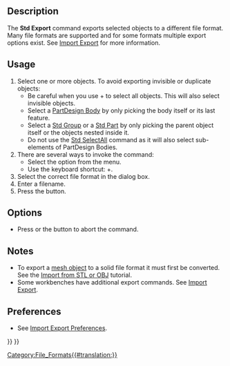 <languages/>
<translate>
<!--T:14-->
{{Docnav
|[[Std_Import|Import]]
|[[Std_MergeProjects|MergeProjects]]
|[[Std_File_Menu|Std File Menu]]
|IconL=Std_Import.svg
|IconR=Std_MergeProjects.svg
|IconC=Freecad.svg
}}

<!--T:2-->
{{GuiCommand
|Name=Std Export
|MenuLocation=File → Export...
|Workbenches=All
|Shortcut={{KEY|Ctrl}}+{{KEY|E}}
|SeeAlso=[[Std_PrintPdf|Std PrintPdf]], [[Import_Export|Import Export]], [[Import_Export_Preferences|Import Export Preferences]]
}}

==Description== <!--T:3-->

<!--T:5-->
The '''Std Export''' command exports selected objects to a different file format. Many file formats are supported and for some formats multiple export options exist. See [[Import_Export|Import Export]] for more information.

==Usage== <!--T:6-->

<!--T:7-->
# Select one or more objects. To avoid exporting invisible or duplicate objects:
#* Be careful when you use {{KEY|Ctrl}}+{{KEY|A}} to select all objects. This will also select invisible objects.
#* Select a [[PartDesign_Body|PartDesign Body]] by only picking the body itself or its last feature.
#* Select a [[Std_Group|Std Group]] or a [[Std_Part|Std Part]] by only picking the parent object itself or the objects nested inside it.
#* Do not use the [[Std_SelectAll|Std SelectAll]] command as it will also select sub-elements of PartDesign Bodies.
# There are several ways to invoke the command:
#* Select the {{MenuCommand|File → [[Image:Std_Export.svg|16px]] Export...}} option from the menu.
#* Use the keyboard shortcut: {{KEY|Ctrl}}+{{KEY|E}}.
# Select the correct file format in the dialog box.
# Enter a filename.
# Press the {{Button|Save}} button.

==Options== <!--T:20-->

<!--T:21-->
* Press {{KEY|Esc}} or the {{Button|Cancel}} button to abort the command.

==Notes== <!--T:15-->

<!--T:16-->
* To export a [[Mesh_Workbench|mesh object]] to a solid file format it must first be converted. See the [[Import_from_STL_or_OBJ|Import from STL or OBJ]] tutorial.
* Some workbenches have additional export commands. See [[Import_Export|Import Export]].

==Preferences== <!--T:17-->

<!--T:18-->
* See [[Import_Export_Preferences|Import Export Preferences]].


<!--T:19-->
{{Docnav
|[[Std_Import|Import]]
|[[Std_MergeProjects|MergeProjects]]
|[[Std_File_Menu|Std File Menu]]
|IconL=Std_Import.svg
|IconR=Std_MergeProjects.svg
|IconC=Freecad.svg
}}

</translate>
{{Std_Base_navi{{#translation:}}}}
{{Userdocnavi{{#translation:}}}}
[[Category:File_Formats{{#translation:}}]]